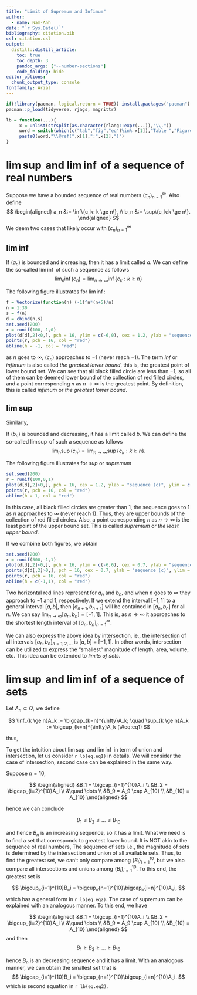 ---
title: "Limit of Supremum and Infimum"
author:
  - name: Nam-Anh
date: "`r Sys.Date()`"
bibliography: citation.bib
csl: citation.csl
output:
  distill::distill_article:
    toc: true
    toc_depth: 3
    pandoc_args: ["--number-sections"]
    code_folding: hide
editor_options: 
  chunk_output_type: console
fontfamily: Arial
---

\newcommand{\tp}[1]{{#1}^{\top}}
\newcommand{\bf}[1]{\boldsymbol{#1}}


```{r setup, include=FALSE}
if(!library(pacman, logical.return = TRUE)) install.packages("pacman")
pacman::p_load(tidyverse, rjags, magrittr)

lb = function(...){
     x = unlist(strsplit(as.character(rlang::expr(...)),"\\."))
     word = switch(which(c("tab","fig","eq")%in% x[1]),"Table ","Figure ","Eq.")
     paste0(word,"\\@ref(",x[1],":",x[2],")")
}
```

# $\pmb{\lim\sup}$ and $\pmb{\lim\inf}$ of a sequence of real numbers

Suppose we have a bounded sequence of real numbers $(c_n)^{\infty}_{n=1}$. Also define 
$$
\begin{aligned}
a_n &:= \inf\{c_k: k \ge n\}, \\
b_n &:= \sup\{c_k:k \ge n\}.
\end{aligned}
$$
We deem two cases that likely occur with $(c_n)_{n=1}^{\infty}$

## $\lim\inf$

If $(a_n)$ is bounded and increasing, then it has a limit called $a$. We can define the so-called $\lim\inf$ of such a sequence as follows
$$
\lim_{n}\inf(c_n) = \lim_{n \to \infty}\inf\{c_k: k \ge n\} 
$$

The following figure illustrates for $\lim\inf$: 

```{r, echo=FALSE, fig.cap="example for $\\lim\\inf$", fig.align='center'}
f = Vectorize(function(n) (-1)^n*(n+5)/n)
n = 1:30
s = f(n)
d = cbind(n,s)
set.seed(200)
r = runif(100,-1,0)
plot(d[d[,2]<0,], pch = 16, ylim = c(-6,0), cex = 1.2, ylab = "sequence (c)",type = "o")
points(r, pch = 16, col = "red")
abline(h = -1, col = "red")
```
as $n$ goes to $\infty$, $(c_n)$ approaches to $-1$ (never reach $-1$). The term *inf* or *infimum* is also called _the greatest lower bound_, this is, the greatest point of lower bound set. We can see that all black filled circle are less than $-1$, so all of them can be deemed lower bound of the collection of red filled circles, and a point corresponding $n$ as $n \to \infty$ is the greatest point. By definition, this is called _infimum_ or _the greatest lower bound_. 

## $\lim\sup$

Similarly, 

If $(b_n)$ is bounded and decreasing, it has a limit called $b$. We can define the so-called $\lim\sup$ of such a sequence as follows
$$
\lim_n\sup(c_n) = \lim_{n \to \infty}\sup\{c_k: k \ge n\}.
$$

The following figure illustrates for _sup_ or _supremum_

```{r,  echo=FALSE, fig.cap="example for $\\lim\\sup$", fig.align='center'}
set.seed(200)
r = runif(100,0,1)
plot(d[d[,2]>0,], pch = 16, cex = 1.2, ylab = "sequence (c)", ylim = c(0,3.5),type = "o")
points(r, pch = 16, col = "red")
abline(h = 1, col = "red")
```

In this case, all black filled circles are greater than $1$, the sequence goes to $1$ as $n$ approaches to $\infty$ (never reach $1$). Thus, they are upper bounds of the collection of red filled circles. Also, a point corresponding $n$ as $n \to \infty$ is the least point of the upper bound set. This is called _supremum_ or _the least upper bound_. 

If we combine both figures, we obtain

```{r,  echo=FALSE, fig.cap="example for $\\lim\\sup$", fig.align='center'}
set.seed(200)
r = runif(500,-1,1)
plot(d[d[,2]<0,], pch = 16, ylim = c(-6,6), cex = 0.7, ylab = "sequence (c)", type = "o")
points(d[d[,2]>0,], pch = 16, cex = 0.7, ylab = "sequence (c)", ylim = c(0,3.5), type = "o")
points(r, pch = 16, col = "red")
abline(h = c(-1,1), col = "red")
```

Two horizontal red lines represent for $a_n$ and $b_n$, and when $n$ goes to $\infty$ they approach to $-1$ and $1$, respectively. If we extend the interval $[-1,1]$ to a general interval $[a,b]$, then  $[a_{n+1},b_{n+1}]$ will be contained in $[a_n,b_n]$ for all $n$. We can say $\lim_{n \to \infty}[a_n,b_n] = [-1,1]$. This is, as $n \to \infty$ it approaches to the shortest length interval of $[a_n,b_n]_{n=1}^{\infty}$. 

We can also express the above idea by intersection, ie., the intersection of all intervals $[a_n,b_n]_{n = 1,2,\dots}$ is $[a,b] \equiv [-1,1]$. In other words, intersection can be utilized to express the "smallest" magnitude of length, area, volume, etc. This idea can be extended to _limits of sets_.

# $\lim\sup$ and $\lim\inf$ of a sequence of sets

Let $A_n \subset \Omega$, we define

$$
\inf_{k \ge n}A_k := \bigcap_{k=n}^{\infty}A_k; \quad \sup_{k \ge n}A_k := \bigcup_{k=n}^{\infty}A_k
(\#eq:eq1)
$$

thus,

\begin{align}
&\lim_{n \to \infty}\inf A_n = \bigcup_{n=1}^{\infty}\bigcap_{k=n}^{\infty}A_k, \\
&\lim_{n \to \infty}\sup A_n = \bigcap_{n=1}^{\infty}\bigcup_{k=n}^{\infty}A_k
(\#eq:eq2)
\end{align}

To get the intuition about $\lim\sup$ and $\lim\inf$ in term of union and intersection, let us consider `r lb(eq.eq1)` in details. We will consider the case of intersection, second case can be explained in the same way.

Suppose $n= 10$, 

$$
\begin{aligned}
&B_1 = \bigcap_{i=1}^{10}A_i \\
&B_2 = \bigcap_{i=2}^{10}A_i \\
&\quad \dots \\
&B_9 = A_9 \cap A_{10} \\
&B_{10} = A_{10}
\end{aligned}
$$

hence we can conclude

$$
B_1 \le B_2 \le \dots \le B_{10}
$$

and hence $B_n$ is an increasing sequence, so it has a limit. What we need is to find a set that corresponds to greatest lower bound. It is NOT akin to the sequence of real numbers, The sequence of sets i.e., the magnitude of sets is determined by the intersection and union of all available sets. Thus, to find the greatest set, we can't only compare among $\{B_i\}_{i=1}^{10}$, but we also compare all intersections and unions among $\{B_i\}_{i=1}^{10}$. To this end, the greatest set is 

$$
\bigcup_{i=1}^{10}B_i = \bigcup_{n=1}^{10}\bigcap_{i=n}^{10}A_i,
$$

which has a general form in `r lb(eq.eq2)`. The case of supremum can be explained with an analogous manner. To this end, we have

$$
\begin{aligned}
&B_1 = \bigcup_{i=1}^{10}A_i \\
&B_2 = \bigcup_{i=2}^{10}A_i \\
&\quad \dots \\
&B_9 = A_9 \cup A_{10} \\
&B_{10} = A_{10}
\end{aligned}
$$
and then 
$$
B_1 \ge B_2 \ge \dots \ge B_{10}
$$

hence $B_n$ is an decreasing sequence and it has a limit. With an analogous manner, we can obtain the smallest set that is 
$$
\bigcap_{i=1}^{10}B_i = \bigcap_{n=1}^{10}\bigcup_{i=n}^{10}A_i.
$$
which is second equation in `r lb(eq.eq2)`.